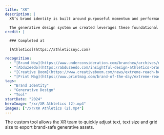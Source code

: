 ```yaml
---
title: "XR"
description: |
  XR’s brand identity is built around purposeful momentum and performance, combining modernist aesthetics with influences from fashion, skincare, and film culture. In collaboration with the design team, I developed a custom generative tool to bring this vision to life, allowing the XR team to easily create dynamic text gradients in motion. The system uses letterforms and language itself as design objects, creating patterns that reflect the brand’s forward-moving, intelligent nature. The tool generates these patterns in line with the carefully crafted visual language, which includes a softened, middle-weight “X” mark that breathes and shifts as it animates.

  The generative design system we created leverages these foundational elements, such as the subtle weight shifts in the logo and the use of modern typography, to produce motion-based patterns that emphasize XR’s strategic direction. By focusing on scalability and flexibility, the tool ensures that XR’s identity can evolve with minimal input, while maintaining consistency across applications.
credit: |

  ### Completed at

  [Athletics](https://athleticsnyc.com)

recognition:
  - "[Brand New](https://www.underconsideration.com/brandnew/archives/new_logo_and_identity_for_xr_by_athletics.php)"
  - "[Abduzeedo](https://abduzeedo.com/insightful-design-athletics-branding-xr-unveiled)"
  - "[Creative Boom](https://www.creativeboom.com/news/extreme-reach-becomes-xr-as-athletics-rebrands-video-production-and-management-platform/)"
  - "[Print Mag](https://www.printmag.com/brand-of-the-day/extreme-reach-unveils-forward-thinking-rebrand/?utm_campaign=later-linkinbio-print_mag&utm_content=later-41328777&utm_medium=social&utm_source=linkin.bio)"
tags:
  - "Brand Identity"
  - "Generative Design"
  - "Tool"
startDate: "2024"
heroImage: "/xr/XR Athletics (2).mp4"
images: ["/xr/XR Athletics (2).mp4"]
---
```



<Media src="/xr/XR Athletics.mp4" isVideo={true} />

<div>
  <Media src="/xr/XR Athletics (7).mp4" isVideo={true} />
</div>

<div>
  <Media src="/xr/XR Athletics (5).mp4" isVideo={true} />
</div>

<Media src="/xr/XR Athletics (6).mp4" isVideo={true} />
<Media src="/xr/XR Athletics (3).mp4" isVideo={true} />
<Media src="/xr/XR Athletics (1).mp4" isVideo={true} />

<div>
  <Media src="/xr/tool.mp4" isVideo={true} />
  The custom tool allows the XR team to quickly adjust text, text size and grid
  size to export brand-safe generative assets.
</div>
<div>
  <Media src="/xr/XR Case Study Type Pattern 2.mp4" isVideo={true} />
</div>
<Media src="/xr/XR Case Study Type Pattern 3.mp4" isVideo={true} />
<Media src="/xr/XR Case Study Type Pattern.mp4" isVideo={true} />
<Media src="/xr/XR Case Study Swag Tote.jpg" isVideo={false} />
<Media src="/xr/XR_Case-Study_Swag_Coasters.jpg" isVideo={false} />
